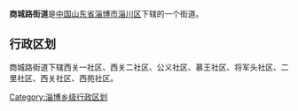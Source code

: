 '''商城路街道'''是[[中华人民共和国|中国]][[山东省|山东省]][[淄博市|淄博市]][[淄川区|淄川区]]下辖的一个街道。

== 行政区划 ==

商城路街道下辖西关一社区、西关二社区、公义社区、慕王社区、将军头社区、二里社区、西关社区、西苑社区。

{{山东小作品}}

{{淄川区行政区划}}

[[Category:淄博乡级行政区划|Category:淄博乡级行政区划]]